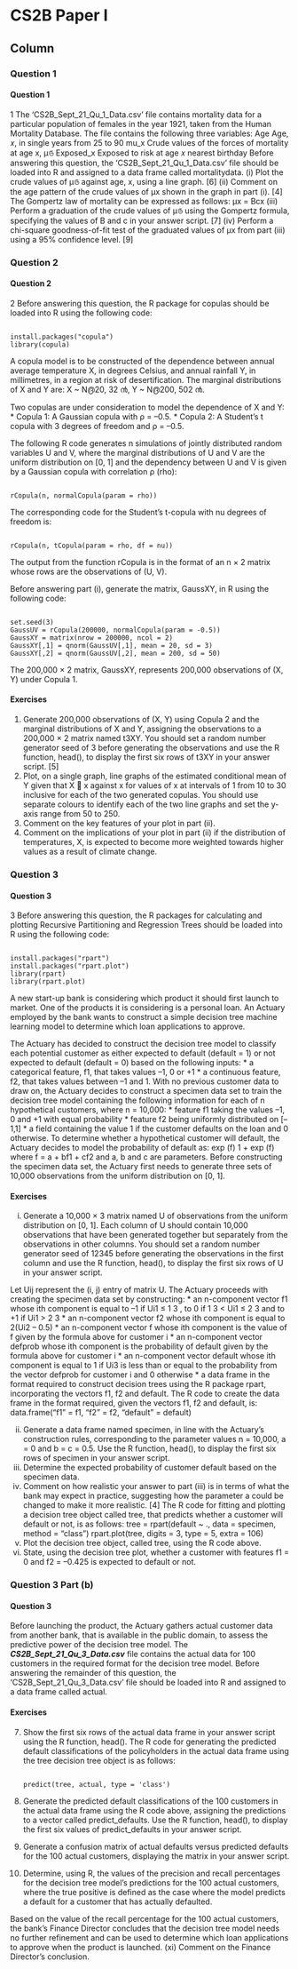 
CS2B Paper I {data-navmenu="R for Risk Modelling and Survival Analysis"}
==============================================================

Column  {.tabset}
--------------------------------


### Question 1
<h4> Question 1</h4>
1 The ‘CS2B_Sept_21_Qu_1_Data.csv’ file contains mortality data for a particular 
population of females in the year 1921, taken from the Human Mortality Database. 
The file contains the following three variables:
Age Age, 𝑥, in single years from 25 to 90 
mu_x Crude values of the forces of mortality at age x, μ௫
Exposed_x Exposed to risk at age 𝑥 nearest birthday 
Before answering this question, the ‘CS2B_Sept_21_Qu_1_Data.csv’ file should be 
loaded into R and assigned to a data frame called mortalitydata. 
(i) Plot the crude values of μ௫ against age, x, using a line graph. [6] 
(ii) Comment on the age pattern of the crude values of μx
 shown in the graph in 
part (i). [4] 
The Gompertz law of mortality can be expressed as follows: 
μx
 = Bcx
(iii) Perform a graduation of the crude values of μ௫ using the Gompertz formula, 
specifying the values of B and c in your answer script. [7] 
(iv) Perform a chi-square goodness-of-fit test of the graduated values of μx
 from 
part (iii) using a 95% confidence level. [9]
 
### Question 2
<h4> Question 2</h4>

2 Before answering this question, the R package for copulas should be loaded into R 
using the following code: 
<pre><code>
install.packages("copula") 
library(copula) 
</code></pre>

A copula model is to be constructed of the dependence between annual average 
temperature X, in degrees Celsius, and annual rainfall Y, in millimetres, in a region at 
risk of desertification. The marginal distributions of X and Y are: 
X ~ N൫20, 32
൯, Y ~ N൫200, 502
൯. 

Two copulas are under consideration to model the dependence of X and Y: 
* Copula 1: A Gaussian copula with ρ = –0.5. 
* Copula 2: A Student’s t copula with 3 degrees of freedom and ρ = –0.5. 

The following R code generates n simulations of jointly distributed random variables 
U and V, where the marginal distributions of U and V are the uniform distribution on 
[0, 1] and the dependency between U and V is given by a Gaussian copula with 
correlation ρ (rho): 
<pre><code>
rCopula(n, normalCopula(param = rho)) 
</code></pre>
The corresponding code for the Student’s t-copula with nu degrees of freedom is: 
<pre><code>
rCopula(n, tCopula(param = rho, df = nu)) 
</code></pre>
The output from the function rCopula is in the format of an n × 2 matrix whose 
rows are the observations of (U, V). 

Before answering part (i), generate the matrix, GaussXY, in R using the following 
code: 
<pre><code>
set.seed(3) 
GaussUV = rCopula(200000, normalCopula(param = -0.5)) 
GaussXY = matrix(nrow = 200000, ncol = 2) 
GaussXY[,1] = qnorm(GaussUV[,1], mean = 20, sd = 3) 
GaussXY[,2] = qnorm(GaussUV[,2], mean = 200, sd = 50) 
</code></pre>
The 200,000 × 2 matrix, GaussXY, represents 200,000 observations of (X, Y) under 
Copula 1. 

#### Exercises
1. Generate 200,000 observations of (X, Y) using Copula 2 and the marginal 
distributions of X and Y, assigning the observations to a 200,000 × 2 matrix 
named t3XY. You should set a random number generator seed of 3 before 
generating the observations and use the R function, head(), to display the 
first six rows of t3XY in your answer script. [5] 
2. Plot, on a single graph, line graphs of the estimated conditional mean of Y
given that X ൒ x against x for values of x at intervals of 1 from 10 to 30 
inclusive for each of the two generated copulas. You should use separate 
colours to identify each of the two line graphs and set the y-axis range from 50 
to 250. 
3. Comment on the key features of your plot in part (ii).  
4. Comment on the implications of your plot in part (ii) if the distribution of 
temperatures, X, is expected to become more weighted towards higher values 
as a result of climate change.  

### Question 3
<h4> Question 3</h4>

3 Before answering this question, the R packages for calculating and plotting Recursive 
Partitioning and Regression Trees should be loaded into R using the following code: 
<pre><code>
install.packages("rpart") 
install.packages("rpart.plot") 
library(rpart) 
library(rpart.plot) 
</code></pre>

A new start-up bank is considering which product it should first launch to market. 
One of the products it is considering is a personal loan. An Actuary employed by the 
bank wants to construct a simple decision tree machine learning model to determine 
which loan applications to approve. 

The Actuary has decided to construct the decision tree model to classify each 
potential customer as either expected to default (default = 1) or not expected to default 
(default = 0) based on the following inputs: 
*  a categorical feature, f1, that takes values –1, 0 or +1 
*  a continuous feature, f2, that takes values between –1 and 1. 
With no previous customer data to draw on, the Actuary decides to construct a 
specimen data set to train the decision tree model containing the following 
information for each of n hypothetical customers, where n = 10,000: 
*  feature f1 taking the values –1, 0 and +1 with equal probability 
*  feature f2 being uniformly distributed on [–1,1] 
*  a field containing the value 1 if the customer defaults on the loan and 0 otherwise. 
To determine whether a hypothetical customer will default, the Actuary decides to 
model the probability of default as: 
exp (f)
1 + exp (f)
where f = a + bf1 + cf2 and a, b and c are parameters. 
Before constructing the specimen data set, the Actuary first needs to generate three 
sets of 10,000 observations from the uniform distribution on [0, 1]. 

#### Exercises
(i) Generate a 10,000 × 3 matrix named U of observations from the uniform 
distribution on [0, 1]. Each column of U should contain 10,000 observations 
that have been generated together but separately from the observations in other 
columns. You should set a random number generator seed of 12345 before 
generating the observations in the first column and use the R function, 
head(), to display the first six rows of U in your answer script. 

Let Uij represent the (i, j) entry of matrix U. 
The Actuary proceeds with creating the specimen data set by constructing: 
*  an n-component vector f1 whose ith component is equal to –1 if Ui1 ≤ 1
3
, to 
0 if 1
3 < Ui1 ≤ 2
3
 and to +1 if Ui1 > 2
3
*  an n-component vector f2 whose ith component is equal to 2(Ui2 – 0.5) 
*  an n-component vector f whose ith component is the value of f given by the 
formula above for customer i
*  an n-component vector defprob whose ith component is the probability of default 
given by the formula above for customer i
*  an n-component vector default whose ith component is equal to 1 if Ui3 is less than 
or equal to the probability from the vector defprob for customer i and 0 otherwise 
*  a data frame in the format required to construct decision trees using the R package 
rpart, incorporating the vectors f1, f2 and default. 
The R code to create the data frame in the format required, given the vectors f1, f2 and 
default, is: 
data.frame("f1" = f1, "f2" = f2, "default" = default)

(ii) Generate a data frame named specimen, in line with the Actuary’s construction 
rules, corresponding to the parameter values n = 10,000, a = 0 and b = c = 0.5. 
Use the R function, head(), to display the first six rows of specimen in your 
answer script. 
(iii) Determine the expected probability of customer default based on the specimen 
data. 
(iv) Comment on how realistic your answer to part (iii) is in terms of what the 
bank may expect in practice, suggesting how the parameter a could be 
changed to make it more realistic. [4] 
The R code for fitting and plotting a decision tree object called tree, that predicts 
whether a customer will default or not, is as follows: 
tree = rpart(default ~ ., data = specimen, method = "class")
rpart.plot(tree, digits = 3, type = 5, extra = 106) 
(v) Plot the decision tree object, called tree, using the R code above. 
(vi) State, using the decision tree plot, whether a customer with features f1 = 0 and 
f2 = –0.425 is expected to default or not. 

### Question 3 Part (b)
<h4> Question 3</h4>

Before launching the product, the Actuary gathers actual customer data from another 
bank, that is available in the public domain, to assess the predictive power of the 
decision tree model. The ***CS2B_Sept_21_Qu_3_Data.csv*** file contains the actual 
data for 100 customers in the required format for the decision tree model. 
Before answering the remainder of this question, the ‘CS2B_Sept_21_Qu_3_Data.csv’ 
file should be loaded into R and assigned to a data frame called actual. 

#### Exercises

7. Show the first six rows of the actual data frame in your answer script using the 
R function, head(). 
The R code for generating the predicted default classifications of the policyholders in 
the actual data frame using the tree decision tree object is as follows: 
<pre><code>
predict(tree, actual, type = 'class') 
</code></pre>

8. Generate the predicted default classifications of the 100 customers in the 
actual data frame using the R code above, assigning the predictions to a vector 
called predict_defaults. Use the R function, head(), to display the first six 
values of predict_defaults in your answer script. 

9. Generate a confusion matrix of actual defaults versus predicted defaults for the 
100 actual customers, displaying the matrix in your answer script.  

10. Determine, using R, the values of the precision and recall percentages for the 
decision tree model’s predictions for the 100 actual customers, where the true 
positive is defined as the case where the model predicts a default for a 
customer that has actually defaulted. 

Based on the value of the recall percentage for the 100 actual customers, the bank’s 
Finance Director concludes that the decision tree model needs no further refinement 
and can be used to determine which loan applications to approve when the product is 
launched. 
(xi) Comment on the Finance Director’s conclusion. 
